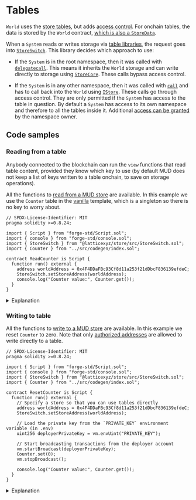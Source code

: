 
# Tables

`World` uses the [store tables](/store/tables), but adds [access control](/world/namespaces-access-control).
For onchain tables, the data is stored by the `World` contract, [which is also a `StoreData`](https://github.com/latticexyz/mud/blob/main/packages/world/src/World.sol#L43).

When a `System` reads or writes storage via [table libraries](/store/table-libraries), the request goes into [`StoreSwitch`](https://github.com/latticexyz/mud/blob/main/packages/store/src/StoreSwitch.sol). This library decides which approach to use:

- If the `System` is in the root namespace, then it was called with [`delegatecall`](https://docs.soliditylang.org/en/v0.8.22/introduction-to-smart-contracts.html#delegatecall-and-libraries).
  This means it inherits the `World` storage and can write directly to storage using [`StoreCore`](https://github.com/latticexyz/mud/blob/main/packages/store/src/StoreCore.sol).
  These calls bypass access control.

- If the `System` is in any other namespace, then it was called with [`call`](https://docs.soliditylang.org/en/v0.8.22/introduction-to-smart-contracts.html#message-calls) and has to call back into the `World` using [`IStore`](https://github.com/latticexyz/mud/blob/main/packages/store/src/IStore.sol).
  These calls go through access control.
  They are only permitted if the `System` has access to the table in question.
  By default a `System` has access to its own namespace and therefore to all the tables inside it.
  Additional [access can be granted](./namespaces-access-control) by the namespace owner.

<Illustration />

<TableImmutable />

## Code samples

### Reading from a table

Anybody connected to the blockchain can run the `view` functions that read table content, provided they know which key to use (by default MUD does not keep a list of keys written to a table onchain, to save on storage operations).

All the functions to [read from a MUD store](/store/table-libraries#reading-data) are available.
In this example we use the `Counter` table in the [vanilla](../templates/typescript/vanilla) template, which is a singleton so there is no key to worry about.

<CollapseCode>

```solidity filename="ReadCounter.s.sol" copy showLineNumbers {6-7,11-13}
// SPDX-License-Identifier: MIT
pragma solidity >=0.8.24;

import { Script } from "forge-std/Script.sol";
import { console } from "forge-std/console.sol";
import { StoreSwitch } from "@latticexyz/store/src/StoreSwitch.sol";
import { Counter } from "../src/codegen/index.sol";

contract ReadCounter is Script {
  function run() external {
    address worldAddress = 0x4F4DDaFBc93Cf8d11a253f21dDbcF836139efdeC;
    StoreSwitch.setStoreAddress(worldAddress);
    console.log("Counter value:", Counter.get());
  }
}
```

</CollapseCode>

<details>

<summary>Explanation</summary>

```solidity
import { StoreSwitch } from "@latticexyz/store/src/StoreSwitch.sol";
```

We need [the `StoreSwitch` library](https://github.com/latticexyz/mud/blob/main/packages/store/src/StoreSwitch.sol) library to specify the address of the `World` with the data.

```solidity
import { Counter } from "../src/codegen/index.sol";
```

It is easiest if we import the definitions of the table that were generated using [`mud tablegen`](./cli/tablegen).

```solidity
    address worldAddress = 0x4F4DDaFBc93Cf8d11a253f21dDbcF836139efdeC;
    StoreSwitch.setStoreAddress(worldAddress);
```

Use [`StoreSwitch`](https://github.com/latticexyz/mud/blob/main/packages/store/src/StoreSwitch.sol) with the `World` address.

```solidity
    console.log("Counter value:", Counter.get());
```

Read the information.
If this had been a table with a key, we'd need to provide the key as a parameter to `<table name>.get()`.

</details>

### Writing to table

All the functions to [write to a MUD store](/store/table-libraries#writing-data) are available.
In this example we reset `Counter` to zero.
Note that only [authorized addresses](/world/namespaces-access-control#access) are allowed to write directly to a table.

<CollapseCode>

```solidity filename="ResetCounter.s.sol" copy showLineNumbers {20}
// SPDX-License-Identifier: MIT
pragma solidity >=0.8.24;

import { Script } from "forge-std/Script.sol";
import { console } from "forge-std/console.sol";
import { StoreSwitch } from "@latticexyz/store/src/StoreSwitch.sol";
import { Counter } from "../src/codegen/index.sol";

contract ResetCounter is Script {
  function run() external {
    // Specify a store so that you can use tables directly
    address worldAddress = 0x4F4DDaFBc93Cf8d11a253f21dDbcF836139efdeC;
    StoreSwitch.setStoreAddress(worldAddress);

    // Load the private key from the `PRIVATE_KEY` environment variable (in .env)
    uint256 deployerPrivateKey = vm.envUint("PRIVATE_KEY");

    // Start broadcasting transactions from the deployer account
    vm.startBroadcast(deployerPrivateKey);
    Counter.set(0);
    vm.stopBroadcast();

    console.log("Counter value:", Counter.get());
  }
}
```

</CollapseCode>

<details>

<summary>Explanation</summary>

```solidity
    Counter.set(0);
```

This is how you modify a table's value. If there was a key, it would be `<table name>.set(<key fields>,<value fields>)`.

</details>
